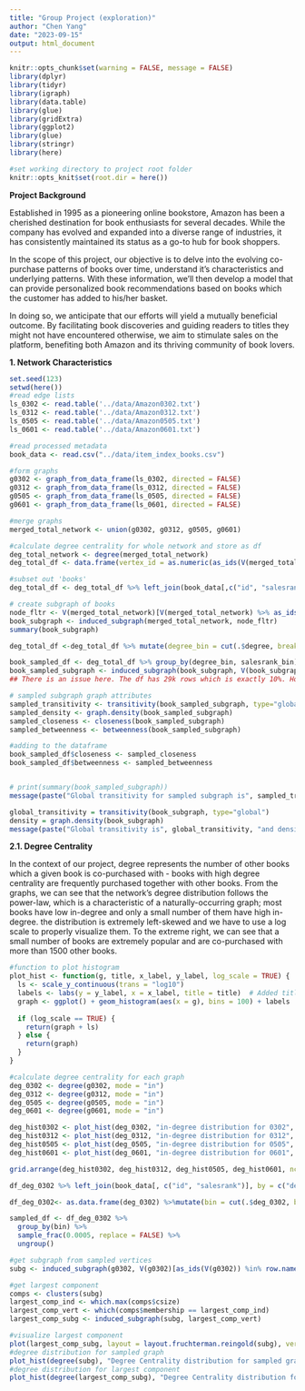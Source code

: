 ```yaml
---
title: "Group Project (exploration)"
author: "Chen Yang"
date: "2023-09-15"
output: html_document
---
```


```r
knitr::opts_chunk$set(warning = FALSE, message = FALSE)
library(dplyr)
library(tidyr)
library(igraph)
library(data.table)
library(glue)
library(gridExtra)
library(ggplot2)
library(glue)
library(stringr)
library(here)
```

```r
#set working directory to project root folder
knitr::opts_knit$set(root.dir = here())
```

**Project Background**

Established in 1995 as a pioneering online bookstore, Amazon has been a cherished destination for book enthusiasts for several decades. While the company has evolved and expanded into a diverse range of industries, it has consistently maintained its status as a go-to hub for book shoppers.

In the scope of this project, our objective is to delve into the evolving co-purchase patterns of books over time, understand it's characteristics and underlying patterns. With these information, we'll then develop a model that can provide personalized book recommendations based on books which the customer has added to his/her basket.

In doing so, we anticipate that our efforts will yield a mutually beneficial outcome. By facilitating book discoveries and guiding readers to titles they might not have encountered otherwise, we aim to stimulate sales on the platform, benefiting both Amazon and its thriving community of book lovers.

**1. Network Characteristics**

```r
set.seed(123)
setwd(here())
#read edge lists
ls_0302 <- read.table('../data/Amazon0302.txt')
ls_0312 <- read.table('../data/Amazon0312.txt')
ls_0505 <- read.table('../data/Amazon0505.txt')
ls_0601 <- read.table('../data/Amazon0601.txt')

#read processed metadata
book_data <- read.csv("../data/item_index_books.csv")

#form graphs
g0302 <- graph_from_data_frame(ls_0302, directed = FALSE)
g0312 <- graph_from_data_frame(ls_0312, directed = FALSE)
g0505 <- graph_from_data_frame(ls_0505, directed = FALSE)
g0601 <- graph_from_data_frame(ls_0601, directed = FALSE)

#merge graphs
merged_total_network <- union(g0302, g0312, g0505, g0601)

#calculate degree centrality for whole network and store as df
deg_total_network <- degree(merged_total_network)
deg_total_df <- data.frame(vertex_id = as.numeric(as_ids(V(merged_total_network))), degree = deg_total_network)

#subset out 'books' 
deg_total_df <- deg_total_df %>% left_join(book_data[,c("id", "salesrank")], by = c("vertex_id" = "id")) %>% unique() %>% na.omit()

# create subgraph of books
node_fltr <- V(merged_total_network)[V(merged_total_network) %>% as_ids() %in% deg_total_df$vertex_id]
book_subgraph <- induced_subgraph(merged_total_network, node_fltr)
summary(book_subgraph)
```


```r
deg_total_df <-deg_total_df %>% mutate(degree_bin = cut(.$degree, breaks = 10, labels = FALSE)) %>% mutate(salesrank_bin = cut(.$salesrank, breaks = 4, labels = FALSE))

book_sampled_df <- deg_total_df %>% group_by(degree_bin, salesrank_bin) %>% sample_frac(0.1, replace=FALSE) %>% ungroup()
book_sampled_subgraph <- induced_subgraph(book_subgraph, V(book_subgraph)[as_ids(V(book_subgraph)) %in% row.names(book_sampled_df)])
## There is an issue here. The df has 29k rows which is exactly 10%. However, the subgraph has 21k nodes.

# sampled subgraph graph attributes
sampled_transitivity <- transitivity(book_sampled_subgraph, type="global")
sampled_density <- graph.density(book_sampled_subgraph)
sampled_closeness <- closeness(book_sampled_subgraph)
sampled_betweenness <- betweenness(book_sampled_subgraph)

#adding to the dataframe
book_sampled_df$closeness <- sampled_closeness
book_sampled_df$betweenness <- sampled_betweenness


# print(summary(book_sampled_subgraph))
message(paste("Global transitivity for sampled subgraph is", sampled_transitivity, "and density is", sampled_density))
```

```r
global_transitivity = transitivity(book_subgraph, type="global")
density = graph.density(book_subgraph)
message(paste("Global transitivity is", global_transitivity, "and density is", density))
```

**2.1. Degree Centrality**

In the context of our project, degree represents the number of other books which a given book is co-purchased with - books with high degree centrality are frequently purchased together with other books. From the graphs, we can see that the network's degree distribution follows the power-law, which is a characteristic of a naturally-occurring graph; most books have low in-degree and only a small number of them have high in-degree. the distribution is extremely left-skewed and we have to use a log scale to properly visualize them. To the extreme right, we can see that a small number of books are extremely popular and are co-purchased with more than 1500 other books. 

```r
#function to plot histogram
plot_hist <- function(g, title, x_label, y_label, log_scale = TRUE) {
  ls <- scale_y_continuous(trans = "log10")
  labels <- labs(y = y_label, x = x_label, title = title)  # Added title parameter
  graph <- ggplot() + geom_histogram(aes(x = g), bins = 100) + labels
  
  if (log_scale == TRUE) {
    return(graph + ls)
  } else {
    return(graph)
  }
}

#calculate degree centrality for each graph
deg_0302 <- degree(g0302, mode = "in")
deg_0312 <- degree(g0312, mode = "in")
deg_0505 <- degree(g0505, mode = "in")
deg_0601 <- degree(g0601, mode = "in")

deg_hist0302 <- plot_hist(deg_0302, "in-degree distribution for 0302", "in-degree", "frequency (log scale)")
deg_hist0312 <- plot_hist(deg_0312, "in-degree distribution for 0312", "in-degree", "frequency (log scale)")
deg_hist0505 <- plot_hist(deg_0505, "in-degree distribution for 0505", "in-degree", "frequency (log scale)")
deg_hist0601 <- plot_hist(deg_0601, "in-degree distribution for 0601", "in-degree", "frequency (log scale)")

grid.arrange(deg_hist0302, deg_hist0312, deg_hist0505, deg_hist0601, ncol = 2)
```


```r
df_deg_0302 %>% left_join(book_data[, c("id", "salesrank")], by = c("deg_0302" = "id"))

df_deg_0302<- as.data.frame(deg_0302) %>%mutate(bin = cut(.$deg_0302, breaks = 100, labels = FALSE))

sampled_df <- df_deg_0302 %>%
  group_by(bin) %>%
  sample_frac(0.0005, replace = FALSE) %>%
  ungroup()

#get subgraph from sampled vertices
subg <- induced_subgraph(g0302, V(g0302)[as_ids(V(g0302)) %in% row.names(sampled_df)])

#get largest component
comps <- clusters(subg)
largest_comp_ind <- which.max(comps$csize)
largest_comp_vert <- which(comps$membership == largest_comp_ind)
largest_comp_subg <- induced_subgraph(subg, largest_comp_vert)

#visualize largest component
plot(largest_comp_subg, layout = layout.fruchterman.reingold(subg), vertex.size = degree(largest_comp_subg))
#degree distribution for sampled graph
plot_hist(degree(subg), "Degree Centrality distribution for sampled graph", "degree centrality", "frequency", log_scale = FALSE)
#degree distribution for largest component
plot_hist(degree(largest_comp_subg), "Degree Centrality distribution for largest component", "degree centrality", "frequency", log_scale = FALSE)
```









